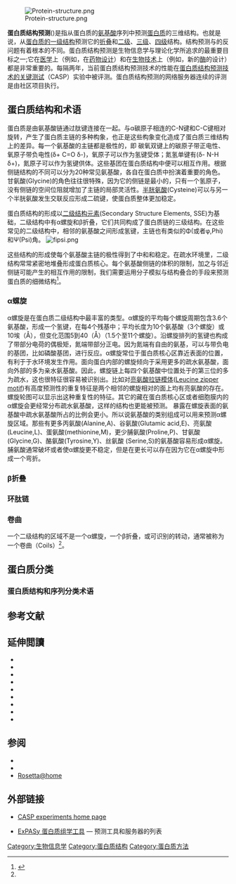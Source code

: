 [[Image:Protein-structure.png|right]]

'''蛋白质结构预测'''({{lang-en|Protein structure prediction}})是指从蛋白质的[[氨基酸|氨基酸]]序列中预测[[蛋白质|蛋白质]]的三维结构。也就是说，从[[蛋白质一级结构|蛋白质的一级结构]]预测它的[[蛋白质折叠|折叠]]和[[蛋白质二级结构|二级]]、[[蛋白质三级结构|三级]]、[[蛋白质四级结构|四级]]结构。结构预测与{{le|蛋白质设计|Protein design}}的反问题有着根本的不同。蛋白质结构预测是生物信息学与理论化学所追求的最重要目标之一;它在[[医学|医学]]上（例如，在[[药物设计|药物设计]]）和在[[生物技术|生物技术]]上（例如，新的[[酶|酶]]的设计）都是非常重要的。每隔两年，当前蛋白质结构预测技术的性能在[[蛋白质结构预测技术的关键测试|蛋白质结构预测技术的关键测试]]（CASP）实验中被评测。蛋白质结构预测的网络服务器连续的评测是由社区项目{{le|CAMEO3D|CAMEO3D}}执行。

== 蛋白质结构和术语 ==
蛋白质是由氨基酸链通过肽键连接在一起。与α碳原子相连的C-N键和C-C键相对旋转，产生了蛋白质主链的多种构象，也正是这些构象变化造成了蛋白质三维结构上的差异。每一个氨基酸的主链都是极性的，即 碳氧双键上的碳原子带正电性、氧原子带负电性(δ+ C=O δ-)，氧原子可以作为氢键受体；氮氢单键有(δ- N-H δ+)，氮原子可以作为氢键供体。这些基团在蛋白质结构中便可以相互作用。根据侧链结构的不同可以分为20种常见氨基酸，各自在蛋白质中扮演着重要的角色。甘氨酸(Glycine)的角色往往很特殊，因为它的侧链是最小的，只有一个氢原子，没有侧链的空间位阻就增加了主链的局部灵活性。[[半胱氨酸|半胱氨酸]](Cysteine)可以与另一个半胱氨酸发生交联反应形成二硫键，使蛋白质整体更加稳定。

蛋白质结构的形成以[[二级结构元素|二级结构元素]](Secondary Structure Elements, SSE)为基础，二级结构中有α螺旋和β折叠，它们共同构成了蛋白质链的三级结构。在这些常见的二级结构中，相邻的氨基酸之间形成氢键，主链也有类似的Φ(或者φ,Phi)和Ψ(Psi)角。
[[Image:fipsi.png|thumb]]

这些结构的形成使每个氨基酸主链的极性得到了中和和稳定。在疏水环境里，二级结构常常紧密地堆叠形成蛋白质核心。每个氨基酸侧链的体积的限制，加之与邻近侧链可能产生的相互作用的限制，我们需要运用分子模拟与结构叠合的手段来预测蛋白质的细微结构<ref name="Mount">{{cite book |author=Mount DM |title=Bioinformatics: Sequence and Genome Analysis |publisher=Cold Spring Harbor Laboratory Press |year=2004 |isbn=0-87969-712-1 |volume=2 }}</ref>。

=== α螺旋 ===
{{main|Α螺旋}}
α螺旋是在蛋白质二级结构中最丰富的类型。α螺旋的平均每个螺旋周期包含3.6个氨基酸，形成一个氢键，在每4个残基中；平均长度为10个氨基酸（3个螺旋）或10埃（Å），但变化范围5到40（Å）（1.5个至11个螺旋）。沿螺旋排列的氢键也构成了带部分电荷的偶极矩，氮端带部分正电。因为氮端有自由的氨基，可以与带负电的基团，比如磷酸基团，进行反应。α螺旋常位于蛋白质核心区靠近表面的位置，有利于于水环境发生作用。面向蛋白内部的螺旋倾向于采用更多的疏水氨基酸，面向外部的多为亲水氨基酸。因此，螺旋链上每四个氨基酸中位置处于的第三位的多为疏水，这也很特征很容易被识别出。比如对[[亮氨酸拉链|亮氨酸拉链模体]]([[Leucine_zipper|Leucine zipper motif]])有高度预测性的重复特征是两个相邻的螺旋相对的面上均有亮氨酸的存在。螺旋轮图可以显示出这种重复性的特征。其它的藏在蛋白质核心区或者细胞膜内的α螺旋会更经常分布疏水氨基酸，这样的结构也更能被预测。
暴露在螺旋表面的氨基酸中疏水氨基酸所占的比例会更小。所以说氨基酸的类别组成可以用来预测α螺旋区域。那些有更多丙氨酸(Alanine,A)、谷氨酸(Glutamic acid,E)、亮氨酸(Leucine,L)、蛋氨酸(methionine,M)，更少脯氨酸(Proline,P)、甘氨酸(Glycine,G)、酪氨酸(Tyrosine,Y)、丝氨酸 (Serine,S)的氨基酸容易形成α螺旋。脯氨酸通常破坏或者使α螺旋更不稳定，但是在更长可以存在因为它在α螺旋中形成一个弯折。

=== β折叠 ===
{{main|Β折叠}}

=== 环肽链 ===

=== 卷曲 ===
一个二级结构的区域不是一个α螺旋，一个β折叠，或可识别的转动，通常被称为一个卷曲（Coils）<ref name="Mount"/>。

== 蛋白质分类 ==
=== 蛋白质结构和序列分类术语 ===

== 参考文献 ==
{{reflist}}

==延伸閲讀==
{{refbegin|2}}
* {{cite book |vauthors=Majorek K, Kozlowski L, Jakalski M, Bujnicki JM |editor-last=Bujnicki |editor-first=J |title=Prediction of Protein Structures, Functions, and Interactions |publisher=John Wiley & Sons, Ltd. |date=December 18, 2008 |pages=39–62 |doi=10.1002/9780470741894.ch2 |chapter-url=ftp://genesilico.pl/lukaskoz/pdfs/Majorek.pdf |chapter=Chapter 2: First Steps of Protein Structure Prediction |isbn=9780470517673 }}{{Dead link}}
* {{cite journal | vauthors = Baker D, Sali A | title = Protein structure prediction and structural genomics | journal = Science | volume = 294 | issue = 5540 | pages = 93–6 | date = October 2001 | pmid = 11588250 | doi = 10.1126/science.1065659 | bibcode = 2001Sci...294...93B }}
* {{cite journal | vauthors = Kelley LA, Sternberg MJ | title = Protein structure prediction on the Web: a case study using the Phyre server | journal = Nature Protocols | volume = 4 | issue = 3 | pages = 363–71 | year = 2009 | pmid = 19247286 | doi = 10.1038/nprot.2009.2 | hdl = 10044/1/18157 | url = http://spiral.imperial.ac.uk/bitstream/10044/1/18157/2/Nature%20Protocols_4_3_2009.pdf | access-date = 2020-03-05 | archive-date = 2017-09-22 | archive-url = https://web.archive.org/web/20170922035956/http://spiral.imperial.ac.uk/bitstream/10044/1/18157/2/Nature%20Protocols_4_3_2009.pdf | dead-url = no }}
* {{cite journal | vauthors = Kryshtafovych A, Fidelis K | title = Protein structure prediction and model quality assessment | journal = Drug Discovery Today | volume = 14 | issue = 7–8 | pages = 386–93 | date = April 2009 | pmid = 19100336 | pmc = 2808711 | doi = 10.1016/j.drudis.2008.11.010 }}
* {{cite journal | vauthors = Qu X, Swanson R, Day R, Tsai J | title = A guide to template based structure prediction | journal = Current Protein & Peptide Science | volume = 10 | issue = 3 | pages = 270–85 | date = June 2009 | pmid = 19519455 | doi =  10.2174/138920309788452182}}
* {{cite journal | vauthors = Daga PR, Patel RY, Doerksen RJ | title = Template-based protein modeling: recent methodological advances | journal = Current Topics in Medicinal Chemistry | volume = 10 | issue = 1 | pages = 84–94 | year = 2010 | pmid = 19929829 | pmc = 5943704 | doi = 10.2174/156802610790232314 }}
* {{Cite book  | last1 = Fiser | first1 = A. | title = Template-based protein structure modeling | journal = Methods Mol Biol | volume = 673 | issue =  | pages = 73–94 | year = 2010 | doi = 10.1007/978-1-60761-842-3_6 | pmid = 20835794 | pmc = 4108304 | series = Methods in Molecular Biology | isbn = 978-1-60761-841-6 }}
* {{cite journal | vauthors = Cozzetto D, Tramontano A | title = Advances and pitfalls in protein structure prediction | journal = Current Protein & Peptide Science | volume = 9 | issue = 6 | pages = 567–77 | date = December 2008 | pmid = 19075747 | doi = 10.2174/138920308786733958 }}
* {{cite journal | vauthors = Nayeem A, Sitkoff D, Krystek S | title = A comparative study of available software for high-accuracy homology modeling: from sequence alignments to structural models | journal = Protein Science | volume = 15 | issue = 4 | pages = 808–24 | date = April 2006 | pmid = 16600967 | pmc = 2242473 | doi = 10.1110/ps.051892906 }}
{{refend}}

== 参阅 ==
{{Portal box|分子生物学|生物学}}
* {{le|蛋白质设计|Protein design}}
* {{le|蛋白质功能预测|Protein function prediction}}
* [[Rosetta@home|Rosetta@home]]

== 外部链接 ==
* {{En}}[http://predictioncenter.org/ CASP experiments home page] {{Wayback|url=http://predictioncenter.org/ |date=20200103124757 }}
* {{En}}[http://www.expasy.ch/tools/ ExPASy 蛋白质组学工具] {{Wayback|url=http://www.expasy.ch/tools/ |date=20180316030752 }} — 预测工具和服务器的列表

{{蛋白质方法}}
{{生物分子结构}}

{{DEFAULTSORT:Protein Structure Prediction}}
[[Category:生物信息学|Category:生物信息学]]
[[Category:蛋白质结构|Category:蛋白质结构]]
[[Category:蛋白质方法|Category:蛋白质方法]]